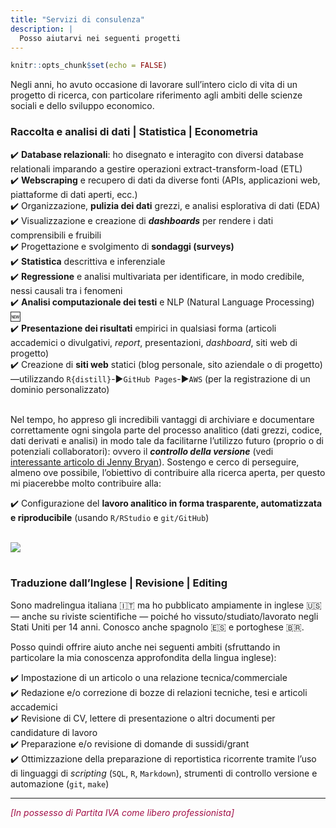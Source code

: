 ```yaml
---
title: "Servizi di consulenza"
description: |
  Posso aiutarvi nei seguenti progetti
---
```


```r
knitr::opts_chunk$set(echo = FALSE)
```
Negli anni, ho avuto occasione di lavorare sull'intero ciclo di vita di un progetto di ricerca, con particolare riferimento agli ambiti delle scienze sociali e dello sviluppo economico.  

### Raccolta e analisi di dati \| Statistica \| Econometria

✔️ **Database relazionali**: ho disegnato e interagito con diversi database relationali imparando a gestire operazioni extract-transform-load (ETL)  \
✔️ **Webscraping** e recupero di dati da diverse fonti (APIs, applicazioni web, piattaforme di dati aperti, ecc.)\
✔️ Organizzazione, **pulizia dei dati** grezzi, e analisi esplorativa di dati (EDA)\
✔️ Visualizzazione e creazione di ***dashboards*** per rendere i dati comprensibili e fruibili\
✔️ Progettazione e svolgimento di **sondaggi (surveys)**\
✔️ **Statistica** descrittiva e inferenziale\
✔️ **Regressione** e analisi multivariata per identificare, in modo credibile, nessi causali tra i fenomeni\
✔️ **Analisi computazionale dei testi** e NLP (Natural Language Processing) 🆕\
✔️ **Presentazione dei risultati** empirici in qualsiasi forma (articoli accademici o divulgativi, _report_, presentazioni, _dashboard_, siti web di progetto)\
✔️ Creazione di **siti web** statici (blog personale, sito aziendale o di progetto) ---utilizzando `R{distill}`-▶️`GitHub Pages`-▶️`AWS` (per la registrazione di un dominio personalizzato)\ <br><br>


Nel tempo, ho appreso gli incredibili vantaggi di archiviare e documentare correttamente ogni singola parte del processo analitico (dati grezzi, codice, dati derivati ​​e analisi) in modo tale da facilitarne l'utilizzo futuro (proprio o di potenziali collaboratori): ovvero il ***controllo della versione*** (vedi [interessante articolo di Jenny Bryan](https://www.researchgate.net/publication/344990307_Excuse_me_do_you_have_a_moment_to_talk_about_version_control/fulltext/5f9fb3b5299bf1b53e59cad5/Excuse-me-do-you-have-a-moment- to-talk-about-version-control.pdf?_sg%5B0%5D=a1lfXtxrZ7BRfcB5gDFXpYUHYDRpZ7fe7vqfIr1p18_cRUlIRVLQWaF_hGh4a8GKKoBGESpz4VuK63FxqQH1hw.c7hLP-njJDk2obi2Ij69MDNL7mKxKNMUMUacM-qYO8DOul_1ojUD4DYlmH3KmmjAtx1TizFf34LzDl3kJ17sCg&_sg%5B1%5D=GhJcqrYp-gtN3fgnCxfxGj2fE2d4UlYvHPsJphhY27zyarq5LKCIsQNAAkTLG1IX0Nttlb-UERMBzCRq16CpOo8BgwLRE2a0qnhdU2G-D2DW.c7hLP-njJDk2obi2Ij69MDNL7mKxKNMUMUacM-qYO8DOul_1ojUD4DYlmH3KmmjAtx1TizFf34LzDl3kJ17sCg&_iepl=)). Sostengo e cerco di perseguire, almeno ove possibile, l'obiettivo di contribuire alla ricerca aperta, per questo mi piacerebbe molto contribuire alla:

✔️ Configurazione del **lavoro analitico in forma trasparente, automatizzata  e riproducibile** (usando `R/RStudio` e `git/GitHub`)\ <br><br>

 ![](images/analytics_ss.png)<br><br>

### Traduzione dall'Inglese \| Revisione \| Editing  

Sono madrelingua italiana 🇮🇹 ma ho pubblicato ampiamente in inglese 🇺🇸 --- anche su riviste scientifiche --- poiché ho vissuto/studiato/lavorato negli Stati Uniti per 14 anni. Conosco anche spagnolo 🇪🇸 e portoghese 🇧🇷.

Posso quindi offrire aiuto anche nei seguenti ambiti (sfruttando in particolare la mia conoscenza approfondita della lingua inglese):

✔️ Impostazione di un articolo o una relazione tecnica/commerciale\
✔️ Redazione e/o correzione di bozze di relazioni tecniche, tesi e articoli accademici\
✔️ Revisione di CV, lettere di presentazione o altri documenti per candidature di lavoro\
✔️ Preparazione e/o revisione di domande di sussidi/grant\
✔️ Ottimizzazione della preparazione di reportistica ricorrente tramite l'uso di linguaggi di _scripting_ (`SQL`, `R`, `Markdown`), strumenti di controllo versione e automazione (`git`, `make`)



<!-- <p style="font-size:10pt">

*[English version](https://luisamimmi.org/Consulting_ENG.html)* 

</p> -->
--- 

<p style="color:#a21048;"> _[In possesso di Partita IVA come libero professionista]_ </p>

